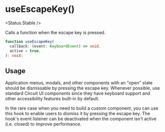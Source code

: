 
<Meta of={Stories} />

# useEscapeKey()

<Status.Stable />

Calls a function when the escape key is pressed.

<Story of={Stories.Example} />

```ts
function useEscapeKey(
  callback: (event: KeyboardEvent) => void,
  active = true,
): void;
```

## Usage

Application menus, modals, and other components with an "open" state should be dismissable by pressing the escape key. Whenever possible, use standard Circuit UI components since they have keyboard support and other accessibility features built-in by default.

In the rare case when you need to build a custom component, you can use this hook to enable users to dismiss it by pressing the escape key. The hook's event listener can be deactivated when the component isn't active (i.e. closed) to improve performance.
